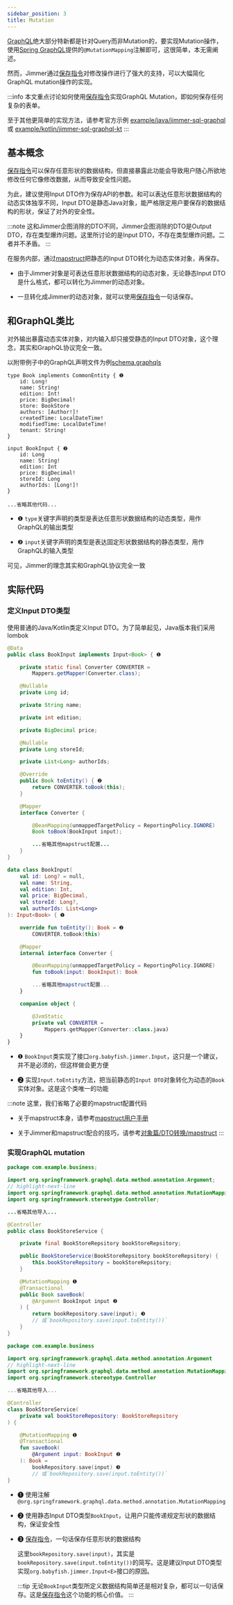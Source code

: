 ```yaml
---
sidebar_position: 3
title: Mutation
---
```



[GraphQL](https://graphql.org/)绝大部分特新都是针对Query而非Mutation的，要实现Mutation操作，使用[Spring GraphQL](https://spring.io/projects/spring-graphql)提供的`@MutationMapping`注解即可，这很简单，本无需阐述。

然而，Jimmer通过[保存指令](../mutation/save-command)对修改操作进行了强大的支持，可以大幅简化GraphQL mutation操作的实现。

:::info
本文重点讨论如何使用[保存指令](../mutation/save-command)实现GraphQL Mutation，即如何保存任何复杂的表单。

至于其他更简单的实现方法，请参考官方示例
[example/java/jimmer-sql-graphql](https://github.com/babyfish-ct/jimmer/tree/main/example/java/jimmer-sql-graphql)或
[example/kotlin/jimmer-sql-graphql-kt](https://github.com/babyfish-ct/jimmer/tree/main/example/kotlin/jimmer-sql-graphql-kt)
:::

## 基本概念
[保存指令](../mutation/save-command)可以保存任意形状的数据结构，但直接暴露此功能会导致用户随心所欲地修改任何它像修改数据，从而导致安全性问题。

为此，建议使用Input DTO作为保存API的参数。和可以表达任意形状数据结构的动态实体独享不同，Input DTO是静态Java对象，能严格限定用户要保存的数据结构的形状，保证了对外的安全性。

:::note
这和Jimmer企图消除的DTO不同，Jimmer企图消除的DTO是Output DTO，存在类型爆炸问题。这里所讨论的是Input DTO，不存在类型爆炸问题。二者并不矛盾。
:::

在服务内部，通过[mapstruct](https://github.com/mapstruct/mapstruct)把静态的Input DTO转化为动态实体对象，再保存。

-   由于Jimmer对象是可表达任意形状数据结构的动态对象，无论静态Input DTO是什么格式，都可以转化为Jimmer的动态对象。

-   一旦转化成Jimmer的动态对象，就可以使用[保存指令](../mutation/save-command)一句话保存。

## 和GraphQL类比

对外输出暴露动态实体对象，对内输入却只接受静态的Input DTO对象，这个理念，其实和GraphQL协议完全一致。

以附带例子中的GraphQL声明文件为例[schema.graphqls](https://github.com/babyfish-ct/jimmer/blob/main/example/java/jimmer-sql-graphql/src/main/resources/graphql/schema.graphqls)

```
type Book implements CommonEntity { ❶
    id: Long!
    name: String!
    edition: Int!
    price: BigDecimal!
    store: BookStore
    authors: [Author!]!
    createdTime: LocalDateTime!
    modifiedTime: LocalDateTime!
    tenant: String!
}

input BookInput { ❷
    id: Long
    name: String!
    edition: Int
    price: BigDecimal!
    storeId: Long
    authorIds: [Long!]!
}

...省略其他代码...
```

-   ❶ `type`关键字声明的类型是表达任意形状数据结构的动态类型，用作GraphQL的输出类型

-   ❷ `input`关键字声明的类型是表达固定形状数据结构的静态类型，用作GraphQL的输入类型

可见，Jimmer的理念其实和GraphQL协议完全一致

## 实际代码

### 定义Input DTO类型

使用普通的Java/Kotlin类定义Input DTO。为了简单起见，Java版本我们采用lombok

<Tabs groupId="language">
<TabItem value="java" label="Java">

```java title="BookInput.java"
@Data
public class BookInput implements Input<Book> { ❶

    private static final Converter CONVERTER = 
        Mappers.getMapper(Converter.class);

    @Nullable
    private Long id;

    private String name;

    private int edition;

    private BigDecimal price;

    @Nullable
    private Long storeId;

    private List<Long> authorIds;

    @Override
    public Book toEntity() { ❷
        return CONVERTER.toBook(this);
    }

    @Mapper
    interface Converter {

        @BeanMapping(unmappedTargetPolicy = ReportingPolicy.IGNORE)
        Book toBook(BookInput input);

        ...省略其他mapstruct配置...
    }
}
```

</TabItem>
<TabItem value="kotlin" label="Kotlin">

```kotlin title="BookInput.kt"
data class BookInput(
    val id: Long? = null,
    val name: String,
    val edition: Int,
    val price: BigDecimal,
    val storeId: Long?,
    val authorIds: List<Long>
): Input<Book> { ❶

    override fun toEntity(): Book = ❷
        CONVERTER.toBook(this)

    @Mapper
    internal interface Converter { 

        @BeanMapping(unmappedTargetPolicy = ReportingPolicy.IGNORE)
        fun toBook(input: BookInput): Book

        ...省略其他mapstruct配置...
    }

    companion object {

        @JvmStatic
        private val CONVERTER = 
            Mappers.getMapper(Converter::class.java)
    }
}
```

</TabItem>
</Tabs>

-   ❶ `BookInput`类实现了接口`org.babyfish.jimmer.Input`，这只是一个建议，并不是必须的，但这样做会更方便

-   ❷ 实现`Input.toEntity`方法，把当前静态的`Input DTO`对象转化为动态的`Book`实体对象。这是这个类唯一的功能

:::note
这里，我们省略了必要的mapstruct配置代码

-   关于mapstruct本身，请参考[mapstruct用户手册](https://mapstruct.org/documentation/stable/reference/html/)

-   关于Jimmer和mapstruct配合的技巧，请参考[对象篇/DTO转换/mapstruct](../object/view/mapstruct)
:::

### 实现GraphQL mutation

<Tabs groupId="language">
<TabItem value="java" label="Java">

```java title="BookStoreService.java"
package com.example.business;

import org.springframework.graphql.data.method.annotation.Argument;
// highlight-next-line
import org.springframework.graphql.data.method.annotation.MutationMapping;
import org.springframework.stereotype.Controller;

...省略其他导入...

@Controller
public class BookStoreService {

    private final BookStoreRepsitory bookStoreRepsitory;

    public BookStoreService(BookStoreRepsitory bookStoreRepsitory) {
        this.bookStoreRepsitory = bookStoreRepsitory;
    }

    @MutationMapping ❶
    @Transactional
    public Book saveBook(
        @Argument BookInput input ❷
    ) {
        return bookRepository.save(input); ❸
        // 或`bookRepository.save(input.toEntity())`
    }
}
```

</TabItem>
<TabItem value="kotlin" label="Kotlin">

```kotlin title="BookStoreService.kt"
package com.example.business

import org.springframework.graphql.data.method.annotation.Argument
// highlight-next-line
import org.springframework.graphql.data.method.annotation.MutationMapping
import org.springframework.stereotype.Controller

...省略其他导入...

@Controller
class BookStoreService(
    private val bookStoreRepository: BookStoreRepsitory
) {

    @MutationMapping ❶
    @Transactional
    fun saveBook(
        @Argument input: BookInput ❷
    ): Book =
        bookRepository.save(input) ❸
        // 或`bookRepository.save(input.toEntity())`
}
```

</TabItem>
</Tabs>

-   ❶ 使用注解`@org.springframework.graphql.data.method.annotation.MutationMapping`

-   ❷ 使用静态Input DTO类型`BookInput`，让用户只能传递规定形状的数据结构，保证安全性

-   ❸ [保存指令](../mutation/save-command)，一句话保存任意形状的数据结构

    这里`bookRepository.save(input)`，其实是`bookRepository.save(input.toEntity())`的简写。这是建议Input DTO类型实现`org.babyfish.jimmer.Input<E>`接口的原因。

    :::tip
    无论`BookInput`类型所定义数据结构简单还是相对复杂，都可以一句话保存。这是[保存指令](../mutation/save-command)这个功能的核心价值。
    :::